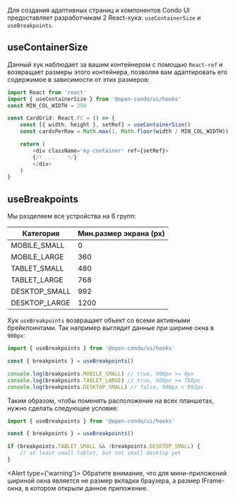 Для создания адаптивных страниц и компонентов Condo UI предоставляет разработчикам 2 React-хука: `useContainerSize` и `useBreakpoints`.

## useContainerSize
Данный хук наблюдает за вашим контейнером с помощью `React-ref` и возвращает размеры этого контейнера,
позволяя вам адаптировать его содержимое в зависимости от этих размеров:

```typescript jsx
import React from 'react'
import { useContainerSize } from '@open-condo/ui/hooks'
const MIN_COL_WIDTH = 250

const CardGrid: React.FC = () => {
    const [{ width, height }, setRef] = useContainerSize()
    const cardsPerRow = Math.max(1, Math.floor(width / MIN_COL_WIDTH))

    return (
        <div className='my-container' ref={setRef}>
        {/*  ...   */}
        </div>
    )
}
```

## useBreakpoints
Мы разделяем все устройства на 6 групп:

| Категория     | Мин.размер экрана (px) |
|---------------|------------------------|
| MOBILE_SMALL  | 0                      |
| MOBILE_LARGE  | 360                    |
| TABLET_SMALL  | 480                    |
| TABLET_LARGE  | 768                    |
| DESKTOP_SMALL | 992                    |
| DESKTOP_LARGE | 1200                   |

Хук `useBreakpoints` возвращает объект со всеми активными брейкпоинтами. Так например выглядит данные при ширине окна в `900px`:
```typescript
import { useBreakpoints } from '@open-condo/ui/hooks'

const { breakpoints } = useBreakpoints()

console.log(breakpoints.MOBILE_SMALL) // true, 900px >= 0px
console.log(breakpoints.TABLET_LARGE) // true, 900px >= 768px
console.log(breakpoints.DESKTOP_SMALL) // false, 900px < 992px
```
Таким образом, чтобы поменять расположение на всех планшетах, нужно сделать следующее условие:
```typescript
import { useBreakpoints } from '@open-condo/ui/hooks'

const { breakpoints } = useBreakpoints()

if (breakpoints.TABLET_SMALL && !breakpoints.DESKTOP_SMALL) {
    // at least small tablet, but not small desktop yet
}
```

<Alert type={'warning'}>
    Обратите внимание, что для мини-приложений шириной окна является не размер вкладки браузера, а размер IFrame-окна, в котором открыли данное приложение.
</Alert>
